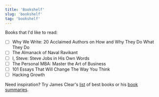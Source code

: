```yaml
---
title: 'Bookshelf'
slug: 'bookshelf'
tag: 'bookshelf'
---
```


Books that I'd like to read:
- [ ] Why We Write: 20 Acclaimed Authors on How and Why They Do What They Do
- [ ] The Almanack of Naval Ravikant
- [ ] I, Steve: Steve Jobs in His Own Words
- [ ] The Personal MBA: Master the Art of Business
- [ ] 101 Essays That Will Change The Way You Think
- [ ] Hacking Growth

Need inspiration? Try James Clear's [list](https://jamesclear.com/best-books) of best books or his [book summaries](https://jamesclear.com/book-summaries).